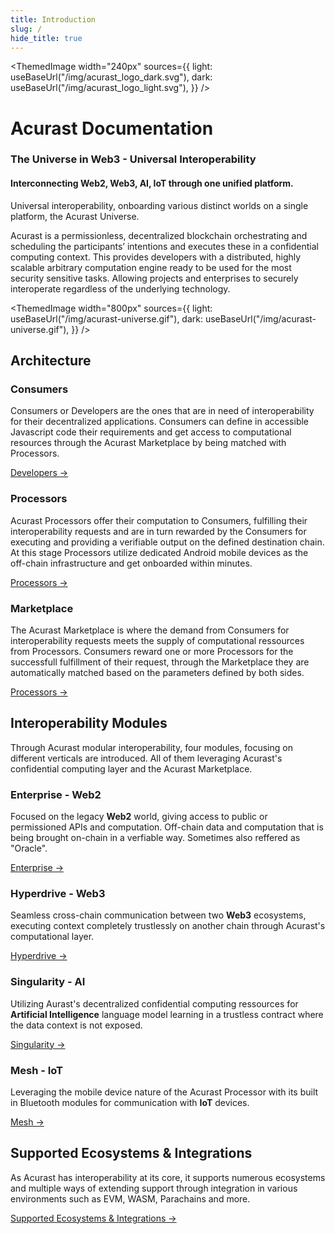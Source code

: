 ```yaml
---
title: Introduction
slug: /
hide_title: true
---
```



<head>
  <meta
    name="description"
    content="Acurast Docs. The Universe in Web3 - Universal Interoperability."
  />
</head>

<div class="padding-vert--md"></div>

<ThemedImage
  width="240px"
  sources={{
    light: useBaseUrl("/img/acurast_logo_dark.svg"),
    dark: useBaseUrl("/img/acurast_logo_light.svg"),
  }}
/>

<div class="padding-vert--md"></div>

# Acurast Documentation

### The Universe in Web3 - Universal Interoperability

#### Interconnecting Web2, Web3, AI, IoT through one unified platform.

Universal interoperability, onboarding various distinct worlds on a single platform, the Acurast Universe.

Acurast is a permissionless, decentralized blockchain orchestrating and scheduling the participants’ intentions and executes these in a confidential computing context. This provides developers with a distributed, highly scalable arbitrary computation engine ready to be used for the most security sensitive tasks. Allowing projects and enterprises to securely interoperate regardless of the underlying technology.

<ThemedImage
  width="800px"
  sources={{
    light: useBaseUrl("/img/acurast-universe.gif"),
    dark: useBaseUrl("/img/acurast-universe.gif"),
  }}
/>

## Architecture

### Consumers

Consumers or Developers are the ones that are in need of interoperability for their decentralized applications. Consumers can define in accessible Javascript code their requirements and get access to computational resources through the Acurast Marketplace by being matched with Processors.

[Developers →](/developers/introduction)

### Processors

Acurast Processors offer their computation to Consumers, fulfilling their interoperability requests and are in turn rewarded by the Consumers for executing and providing a verifiable output on the defined destination chain. At this stage Processors utilize dedicated Android mobile devices as the off-chain infrastructure and get onboarded within minutes.

[Processors →](/acurast-processors/)

### Marketplace

The Acurast Marketplace is where the demand from Consumers for interoperability requests meets the supply of computational ressources from Processors. Consumers reward one or more Processors for the successfull fulfillment of their request, through the Marketplace they are automatically matched based on the parameters defined by both sides.

[Processors →](/acurast-marketplace/)

## Interoperability Modules

Through Acurast modular interoperability, four modules, focusing on different verticals are introduced. All of them leveraging Acurast's confidential computing layer and the Acurast Marketplace.

### Enterprise - Web2

Focused on the legacy **Web2** world, giving access to public or permissioned APIs and computation. Off-chain data and computation that is being brought on-chain in a verfiable way. Sometimes also reffered as "Oracle".

[Enterprise →](/acurast-protocol/interoperability/enterprise)

### Hyperdrive - Web3

Seamless cross-chain communication between two **Web3** ecosystems, executing context completely trustlessly on another chain through Acurast's computational layer.

[Hyperdrive →](/acurast-protocol/interoperability/hyperdrive)

### Singularity - AI

Utilizing Aurast's decentralized confidential computing ressources for **Artificial Intelligence** language model learning in a trustless contract where the data context is not exposed.

[Singularity →](/acurast-protocol/interoperability/singularity)

### Mesh - IoT

Leveraging the mobile device nature of the Acurast Processor with its built in Bluetooth modules for communication with **IoT** devices.

[Mesh →](/acurast-protocol/interoperability/mesh)

## Supported Ecosystems & Integrations

As Acurast has interoperability at its core, it supports numerous ecosystems and multiple ways of extending support through integration in various environments such as EVM, WASM, Parachains and more.

[Supported Ecosystems & Integrations →](/integrations/substrate)
